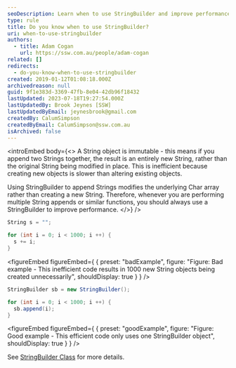 ```yaml
---
seoDescription: Learn when to use StringBuilder and improve performance by minimizing String object creation and modification.
type: rule
title: Do you know when to use StringBuilder?
uri: when-to-use-stringbuilder
authors:
  - title: Adam Cogan
    url: https://ssw.com.au/people/adam-cogan
related: []
redirects:
  - do-you-know-when-to-use-stringbuilder
created: 2019-01-12T01:08:18.000Z
archivedreason: null
guid: 9f1e383d-3369-47fb-8e04-42db96f18432
lastUpdated: 2023-07-18T19:27:54.000Z
lastUpdatedBy: Brook Jeynes [SSW]
lastUpdatedByEmail: jeynesbrook@gmail.com
createdBy: CalumSimpson
createdByEmail: CalumSimpson@ssw.com.au
isArchived: false
---
```


<introEmbed
  body={<>
A String object is immutable - this means if you append two Strings together, the result is an entirely new String, rather than the original String being modified in place. This is inefficient because creating new objects is slower than altering existing objects.

Using StringBuilder to append Strings modifies the underlying Char array rather than creating a new String. Therefore, whenever you are performing multiple String appends or similar functions, you should always use a StringBuilder to improve performance.
  </>}
/>
```cs
String s = "";

for (int i = 0; i < 1000; i ++) {
  s += i;
}
```

<figureEmbed figureEmbed={ {
  preset: "badExample",
  figure: "Figure: Bad example - This inefficient code results in 1000 new String objects being created unnecessarily",
  shouldDisplay: true
} } />


```cs
StringBuilder sb = new StringBuilder();

for (int i = 0; i < 1000; i ++) {
  sb.append(i);
}
```

<figureEmbed figureEmbed={ {
  preset: "goodExample",
  figure: "Figure: Good example - This efficient code only uses one StringBuilder object",
  shouldDisplay: true
} } />


See [StringBuilder Class](https://learn.microsoft.com/en-us/dotnet/api/system.text.stringbuilder?view=net-7.0&WT.mc_id=DT-MVP-33518) for more details.
